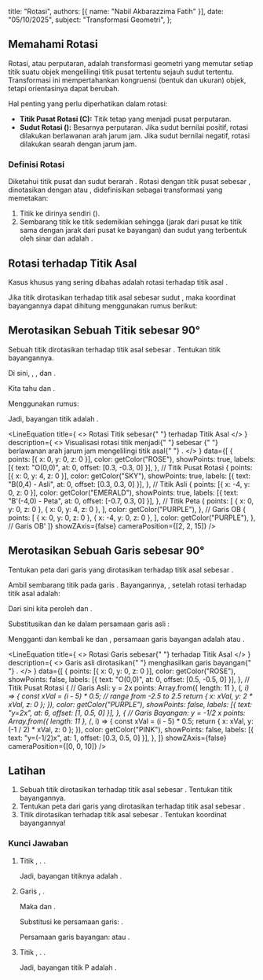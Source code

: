 
  title: "Rotasi",
  authors: [{ name: "Nabil Akbarazzima Fatih" }],
  date: "05/10/2025",
  subject: "Transformasi Geometri",
};

## Memahami Rotasi

Rotasi, atau perputaran, adalah transformasi geometri yang memutar setiap titik suatu objek mengelilingi titik pusat tertentu sejauh sudut tertentu. Transformasi ini mempertahankan kongruensi (bentuk dan ukuran) objek, tetapi orientasinya dapat berubah.

Hal penting yang perlu diperhatikan dalam rotasi:

- **Titik Pusat Rotasi (C):** Titik tetap yang menjadi pusat perputaran.
- **Sudut Rotasi (<InlineMath math="\theta" />):** Besarnya perputaran. Jika sudut bernilai positif, rotasi dilakukan berlawanan arah jarum jam. Jika sudut bernilai negatif, rotasi dilakukan searah dengan jarum jam.

### Definisi Rotasi

Diketahui titik pusat <InlineMath math="C" /> dan sudut berarah <InlineMath math="\theta" />. Rotasi dengan titik pusat <InlineMath math="C" /> sebesar <InlineMath math="\theta" />, dinotasikan dengan <InlineMath math="\rho_{C,\theta}" /> atau <InlineMath math="R(C,\theta)" />, didefinisikan sebagai transformasi yang memetakan:

1. Titik <InlineMath math="C" /> ke dirinya sendiri (<InlineMath math="C'=C" />).
2. Sembarang titik <InlineMath math="P" /> ke titik <InlineMath math="P'" /> sedemikian sehingga <InlineMath math="CP = CP'" /> (jarak dari pusat ke titik sama dengan jarak dari pusat ke bayangan) dan sudut yang terbentuk oleh sinar <InlineMath math="\vec{CP}" /> dan <InlineMath math="\vec{CP'}" /> adalah <InlineMath math="\theta" />.

## Rotasi terhadap Titik Asal

Kasus khusus yang sering dibahas adalah rotasi terhadap titik asal <InlineMath math="O(0,0)" />.

Jika titik <InlineMath math="P(x,y)" /> dirotasikan terhadap titik asal <InlineMath math="O(0,0)" /> sebesar sudut <InlineMath math="\theta" />, maka koordinat bayangannya <InlineMath math="P'(x',y')" /> dapat dihitung menggunakan rumus berikut:

<div className="flex flex-col gap-4">
  <BlockMath math="x' = x \cos \theta - y \sin \theta" />
  <BlockMath math="y' = x \sin \theta + y \cos \theta" />
</div>

## Merotasikan Sebuah Titik sebesar 90°

Sebuah titik <InlineMath math="B(0,4)" /> dirotasikan terhadap titik asal <InlineMath math="(0,0)" /> sebesar <InlineMath math="90^\circ" />. Tentukan titik bayangannya.

Di sini, <InlineMath math="x=0" />, <InlineMath math="y=4" />, dan <InlineMath math="\theta = 90^\circ" />.

Kita tahu <InlineMath math="\cos 90^\circ = 0" /> dan <InlineMath math="\sin 90^\circ = 1" />.

Menggunakan rumus:

<div className="flex flex-col gap-4">
  <BlockMath math="x' = (0) \cos 90^\circ - (4) \sin 90^\circ = 0 \cdot 0 - 4 \cdot 1 = -4" />
  <BlockMath math="y' = (0) \sin 90^\circ + (4) \cos 90^\circ = 0 \cdot 1 + 4 \cdot 0 = 0" />
</div>

Jadi, bayangan titik <InlineMath math="B(0,4)" /> adalah <InlineMath math="B'(-4,0)" />.

<LineEquation
  title={
    <>
      Rotasi Titik <InlineMath math="B(0,4)" /> sebesar{" "}
      <InlineMath math="90^\circ" /> terhadap Titik Asal
    </>
  }
  description={
    <>
      Visualisasi rotasi titik <InlineMath math="B(0,4)" /> menjadi{" "}
      <InlineMath math="B'(-4,0)" /> sebesar <InlineMath math="90^\circ" />{" "}
      berlawanan arah jarum jam mengelilingi titik asal{" "}
      <InlineMath math="O(0,0)" />.
    </>
  }
  data={[
    {
      points: [{ x: 0, y: 0, z: 0 }],
      color: getColor("ROSE"),
      showPoints: true,
      labels: [{ text: "O(0,0)", at: 0, offset: [0.3, -0.3, 0] }],
    }, // Titik Pusat Rotasi
    {
      points: [{ x: 0, y: 4, z: 0 }],
      color: getColor("SKY"),
      showPoints: true,
      labels: [{ text: "B(0,4) - Asli", at: 0, offset: [0.3, 0.3, 0] }],
    }, // Titik Asli
    {
      points: [{ x: -4, y: 0, z: 0 }],
      color: getColor("EMERALD"),
      showPoints: true,
      labels: [{ text: "B'(-4,0) - Peta", at: 0, offset: [-0.7, 0.3, 0] }],
    }, // Titik Peta
    {
      points: [
        { x: 0, y: 0, z: 0 },
        { x: 0, y: 4, z: 0 },
      ],
      color: getColor("PURPLE"),
    }, // Garis OB
    {
      points: [
        { x: 0, y: 0, z: 0 },
        { x: -4, y: 0, z: 0 },
      ],
      color: getColor("PURPLE"),
    }, // Garis OB'
  ]}
  showZAxis={false}
  cameraPosition={[2, 2, 15]}
/>

## Merotasikan Sebuah Garis sebesar 90°

Tentukan peta dari garis <InlineMath math="y=2x" /> yang dirotasikan terhadap titik asal <InlineMath math="(0,0)" /> sebesar <InlineMath math="90^\circ" />.

Ambil sembarang titik <InlineMath math="P(x,y)" /> pada garis <InlineMath math="y=2x" />. Bayangannya, <InlineMath math="P'(x',y')" />, setelah rotasi <InlineMath math="90^\circ" /> terhadap titik asal adalah:

<div className="flex flex-col gap-4">
  <BlockMath math="x' = x \cos 90^\circ - y \sin 90^\circ = x(0) - y(1) = -y" />
  <BlockMath math="y' = x \sin 90^\circ + y \cos 90^\circ = x(1) + y(0) = x" />
</div>

Dari sini kita peroleh <InlineMath math="y = -x'" /> dan <InlineMath math="x = y'" />.

Substitusikan <InlineMath math="x = y'" /> dan <InlineMath math="y = -x'" /> ke dalam persamaan garis asli <InlineMath math="y=2x" />:

<div className="flex flex-col gap-4">
  <BlockMath math="(-x') = 2(y')" />
  <BlockMath math="-x' = 2y'" />
</div>

Mengganti <InlineMath math="x'" /> dan <InlineMath math="y'" /> kembali ke <InlineMath math="x" /> dan <InlineMath math="y" />, persamaan garis bayangan adalah <InlineMath math="-x = 2y" /> atau <InlineMath math="y = -\frac{1}{2}x" />.

<LineEquation
  title={
    <>
      Rotasi Garis <InlineMath math="y=2x" /> sebesar{" "}
      <InlineMath math="90^\circ" /> terhadap Titik Asal
    </>
  }
  description={
    <>
      Garis asli <InlineMath math="y=2x" /> dirotasikan{" "}
      <InlineMath math="90^\circ" /> menghasilkan garis bayangan{" "}
      <InlineMath math="y = -\frac{1}{2}x" />.
    </>
  }
  data={[
    {
      points: [{ x: 0, y: 0, z: 0 }],
      color: getColor("ROSE"),
      showPoints: false,
      labels: [{ text: "O(0,0)", at: 0, offset: [0.5, -0.5, 0] }],
    }, // Titik Pusat Rotasi
    {
      // Garis Asli: y = 2x
      points: Array.from({ length: 11 }, (_, i) => {
        const xVal = (i - 5) * 0.5; // range from -2.5 to 2.5
        return { x: xVal, y: 2 * xVal, z: 0 };
      }),
      color: getColor("PURPLE"),
      showPoints: false,
      labels: [{ text: "y=2x", at: 6, offset: [1, 0.5, 0] }],
    },
    {
      // Garis Bayangan: y = -1/2 x
      points: Array.from({ length: 11 }, (_, i) => {
        const xVal = (i - 5) * 0.5;
        return { x: xVal, y: (-1 / 2) * xVal, z: 0 };
      }),
      color: getColor("PINK"),
      showPoints: false,
      labels: [{ text: "y=(-1/2)x", at: 1, offset: [0.3, 0.5, 0] }],
    },
  ]}
  showZAxis={false}
  cameraPosition={[0, 0, 10]}
/>

## Latihan

1.  Sebuah titik <InlineMath math="A(3,0)" /> dirotasikan terhadap titik asal <InlineMath math="(0,0)" /> sebesar <InlineMath math="90^\circ" />. Tentukan titik bayangannya.
2.  Tentukan peta dari garis <InlineMath math="y=4x" /> yang dirotasikan terhadap titik asal <InlineMath math="(0,0)" /> sebesar <InlineMath math="90^\circ" />.
3.  Titik <InlineMath math="P(-2, -5)" /> dirotasikan terhadap titik asal <InlineMath math="O(0,0)" /> sebesar <InlineMath math="180^\circ" />. Tentukan koordinat bayangannya!

### Kunci Jawaban

1.  Titik <InlineMath math="A(3,0)" />, <InlineMath math="\theta = 90^\circ" />. <InlineMath math="x=3, y=0" />.

    <div className="flex flex-col gap-4">
      <BlockMath math="x' = 3 \cos 90^\circ - 0 \sin 90^\circ = 3(0) - 0(1) = 0" />
      <BlockMath math="y' = 3 \sin 90^\circ + 0 \cos 90^\circ = 3(1) + 0(0) = 3" />
    </div>

    Jadi, bayangan titiknya adalah <InlineMath math="A'(0,3)" />.

2.  Garis <InlineMath math="y=4x" />, <InlineMath math="\theta = 90^\circ" />.

    <div className="flex flex-col gap-4">
      <BlockMath math="x' = -y" />
      <BlockMath math="y' = x" />
    </div>

    Maka <InlineMath math="y = -x'" /> dan <InlineMath math="x = y'" />.

    Substitusi ke persamaan garis: <InlineMath math="(-x') = 4(y')" />.

    Persamaan garis bayangan: <InlineMath math="-x = 4y" /> atau <InlineMath math="y = -\frac{1}{4}x" />.

3.  Titik <InlineMath math="P(-2,-5)" />, <InlineMath math="\theta = 180^\circ" />. <InlineMath math="x=-2, y=-5" />.

    <div className="flex flex-col gap-4">
      <BlockMath math="\cos 180^\circ = -1" />
      <BlockMath math="\sin 180^\circ = 0" />
    </div>

    <div className="flex flex-col gap-4">
      <BlockMath math="x' = (-2) \cos 180^\circ - (-5) \sin 180^\circ = (-2)(-1) - (-5)(0) = 2 - 0 = 2" />
      <BlockMath math="y' = (-2) \sin 180^\circ + (-5) \cos 180^\circ = (-2)(0) + (-5)(-1) = 0 + 5 = 5" />
    </div>

    Jadi, bayangan titik P adalah <InlineMath math="P'(2,5)" />.
